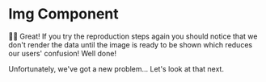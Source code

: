 # Img Component

👨‍💼 Great! If you try the reproduction steps again you should notice that we
don't render the data until the image is ready to be shown which reduces our
users' confusion! Well done!

Unfortunately, we've got a new problem... Let's look at that next.
